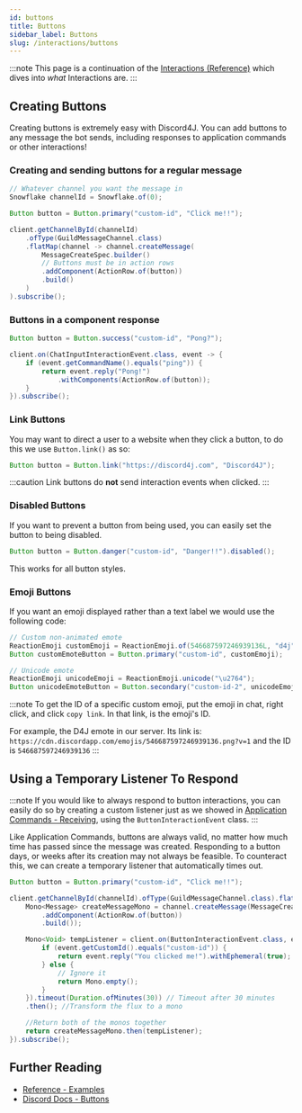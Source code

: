 ```yaml
---
id: buttons
title: Buttons
sidebar_label: Buttons
slug: /interactions/buttons
---
```


:::note
This page is a continuation of the [Interactions (Reference)](/interactions) which dives into *what* Interactions are.
:::

## Creating Buttons

Creating buttons is extremely easy with Discord4J. You can add buttons to any message the bot sends, including responses to application commands or other interactions!

### Creating and sending buttons for a regular message

```java
// Whatever channel you want the message in
Snowflake channelId = Snowflake.of(0);

Button button = Button.primary("custom-id", "Click me!!");

client.getChannelById(channelId)
    .ofType(GuildMessageChannel.class)
    .flatMap(channel -> channel.createMessage(
        MessageCreateSpec.builder()
        // Buttons must be in action rows
        .addComponent(ActionRow.of(button))
        .build()
    )
).subscribe();
```

### Buttons in a component response

```java
Button button = Button.success("custom-id", "Pong?");

client.on(ChatInputInteractionEvent.class, event -> {
    if (event.getCommandName().equals("ping")) {
        return event.reply("Pong!")
            .withComponents(ActionRow.of(button));
    }
}).subscribe();
```

### Link Buttons

You may want to direct a user to a website when they click a button, to do this we use `Button.link()` as so:

```java
Button button = Button.link("https://discord4j.com", "Discord4J");
```

:::caution
Link buttons do **not** send interaction events when clicked.
:::


### Disabled Buttons

If you want to prevent a button from being used, you can easily set the button to being disabled.

```java
Button button = Button.danger("custom-id", "Danger!!").disabled();
```

This works for all button styles.

### Emoji Buttons

If you want an emoji displayed rather than a text label we would use the following code:

```java
// Custom non-animated emote
ReactionEmoji customEmoji = ReactionEmoji.of(546687597246939136L, "d4j", false);
Button customEmoteButton = Button.primary("custom-id", customEmoji);

// Unicode emote
ReactionEmoji unicodeEmoji = ReactionEmoji.unicode("\u2764");
Button unicodeEmoteButton = Button.secondary("custom-id-2", unicodeEmoji);
```

:::note
To get the ID of a specific custom emoji, put the emoji in chat, right click, and click `copy link`. In that link, is the emoji's ID.

For example, the D4J emote in our server.
Its link is: `https://cdn.discordapp.com/emojis/546687597246939136.png?v=1` and the ID is `546687597246939136`
:::

## Using a Temporary Listener To Respond

:::note
If you would like to always respond to button interactions, you can easily do so by creating a custom listener just as we showed in
[Application Commands - Receiving](/interactions/application-commands#receiving-commands), using the `ButtonInteractionEvent` class.
:::

Like Application Commands, buttons are always valid, no matter how much time has passed since the message was created. Responding to a button days, or weeks after its creation may not always be feasible.
To counteract this, we can create a temporary listener that automatically times out.

```java
Button button = Button.primary("custom-id", "Click me!!");

client.getChannelById(channelId).ofType(GuildMessageChannel.class).flatMap(channel -> {
    Mono<Message> createMessageMono = channel.createMessage(MessageCreateSpec.builder()
        .addComponent(ActionRow.of(button))
        .build());

    Mono<Void> tempListener = client.on(ButtonInteractionEvent.class, event -> {
        if (event.getCustomId().equals("custom-id")) {
            return event.reply("You clicked me!").withEphemeral(true);
        } else {
            // Ignore it
            return Mono.empty();
        }
    }).timeout(Duration.ofMinutes(30)) // Timeout after 30 minutes
    .then(); //Transform the flux to a mono

    //Return both of the monos together
    return createMessageMono.then(tempListener);
}).subscribe();
```

## Further Reading
* [Reference - Examples](/examples)
* [Discord Docs - Buttons](https://discord.com/developers/docs/interactions/message-components#buttons)
